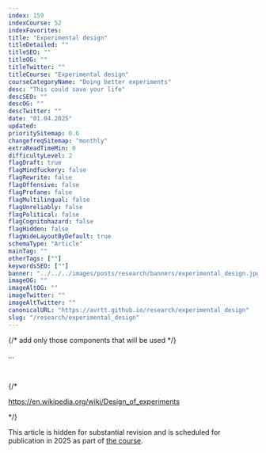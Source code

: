 ```yaml
---
index: 159
indexCourse: 52
indexFavorites:
title: "Experimental design"
titleDetailed: ""
titleSEO: ""
titleOG: ""
titleTwitter: ""
titleCourse: "Experimental design"
courseCategoryName: "Doing better experiments"
desc: "This could save your life"
descSEO: ""
descOG: ""
descTwitter: ""
date: "01.04.2025"
updated:
prioritySitemap: 0.6
changefreqSitemap: "monthly"
extraReadTimeMin: 0
difficultyLevel: 2
flagDraft: true
flagMindfuckery: false
flagRewrite: false
flagOffensive: false
flagProfane: false
flagMultilingual: false
flagUnreliably: false
flagPolitical: false
flagCognitohazard: false
flagHidden: false
flagWideLayoutByDefault: true
schemaType: "Article"
mainTag: ""
otherTags: [""]
keywordsSEO: [""]
banner: "../../../images/posts/research/banners/experimental_design.jpg"
imageOG: ""
imageAltOG: ""
imageTwitter: ""
imageAltTwitter: ""
canonicalURL: "https://avrtt.github.io/research/experimental_design"
slug: "/research/experimental_design"
---
```


{/* add only those components that will be used
*/}


*...*

<br/>


{/*

https://en.wikipedia.org/wiki/Design_of_experiments

*/}


This article is hidden for substantial revision and is scheduled for publication in 2025 as part of [the course](/course).